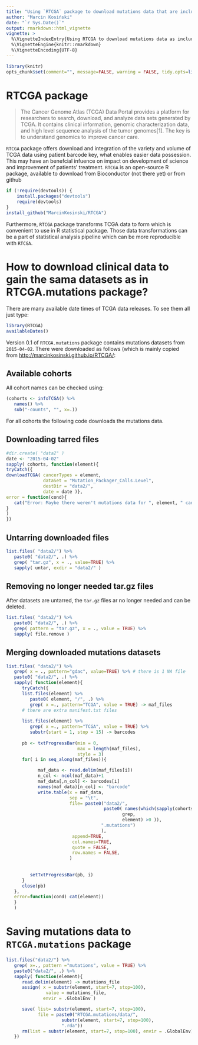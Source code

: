 ```yaml
---
title: "Using `RTCGA` package to download mutations data that are included in `RTCGA.mutations` package"
author: "Marcin Kosiński"
date: "`r Sys.Date()`"
output: rmarkdown::html_vignette
vignette: >
  %\VignetteIndexEntry{Using RTCGA to download mutations data as included in RTCGA.data}
  %\VignetteEngine{knitr::rmarkdown}
  %\VignetteEncoding{UTF-8}
---
```


```r
library(knitr)
opts_chunk$set(comment="", message=FALSE, warning = FALSE, tidy.opts=list(keep.blank.line=TRUE, width.cutoff=150),options(width=150), cache=TRUE, eval = FALSE)
```

# RTCGA package

> The Cancer Genome Atlas (TCGA) Data Portal provides a platform for researchers to search, download, and analyze data sets generated by TCGA. It contains clinical information, genomic characterization data, and high level sequence analysis of the tumor genomes[1]. The key is to understand genomics to improve cancer care.

`RTCGA` package offers download and integration of the variety and volume of TCGA data using patient barcode key, what enables easier data possession. This may have an benefcial infuence on impact on development of science and improvement of patients' treatment. `RTCGA` is an open-source R package, available to download from Bioconductor (not there yet) or from github
```r
if (!require(devtools)) {
    install.packages("devtools")
    require(devtools)
}
install_github("MarcinKosinski/RTCGA")
```

Furthermore, `RTCGA` package transforms TCGA data to form which is convenient to use in R statistical package. Those data transformations can be a part of statistical analysis pipeline which can be more reproducible with `RTCGA`.

# How to download clinical data to gain the sama datasets as in RTCGA.mutations package?

There are many available date times of TCGA data releases. To see them all just type:
```r
library(RTCGA)
availableDates()
```

Version 0.1 of `RTCGA.mutations` package contains mutations datasets from `2015-04-02`.
There were downloaded as follows (which is mainly copied from [http://marcinkosinski.github.io/RTCGA/](http://marcinkosinski.github.io/RTCGA/):

## Available cohorts

All cohort names can be checked using:
```r
(cohorts <- infoTCGA() %>% 
   names() %>% 
   sub("-counts", "", x=.))
```

For all cohorts the following code downloads the mutations data.

## Downloading tarred files
```r
#dir.create( "data2" )
date <- "2015-04-02"
sapply( cohorts, function(element){
tryCatch({
downloadTCGA( cancerTypes = element, 
              dataSet = "Mutation_Packager_Calls.Level",
              destDir = "data2/", 
              date = date )},
error = function(cond){
   cat("Error: Maybe there weren't mutations data for ", element, " cancer.\n")
}
)
})
```

## Untarring downloaded files

```r
list.files( "data2/") %>% 
   paste0( "data2/", .) %>%
   grep( "tar.gz", x = ., value=TRUE) %>%
   sapply( untar, exdir = "data2/" )
```
## Removing no longer needed tar.gz files
After datasets are untarred, the `tar.gz` files ar no longer needed and can be deleted.

```r
list.files( "data2/") %>% 
   paste0( "data2/", .) %>%
   grep( pattern = "tar.gz", x = ., value = TRUE) %>%
   sapply( file.remove )

```


## Merging downloaded mutations datasets

```r
list.files( "data2/") %>% 
   grep( x = ., pattern="gdac", value=TRUE) %>% # there is 1 NA file
   paste0( "data2/", .) %>%
   sapply( function(element){
      tryCatch({
      list.files(element) %>%
         paste0( element, "/", .) %>%
         grep( x =., pattern="TCGA", value = TRUE) -> maf_files 
      # there are extra manifest.txt files
      
      list.files(element) %>%
         grep( x =., pattern="TCGA", value = TRUE) %>%
         substr(start = 1, stop = 15) -> barcodes
      
      pb <- txtProgressBar(min = 0,
                           max = length(maf_files),
                           style = 3)
      for( i in seq_along(maf_files)){

            maf_data <- read.delim(maf_files[i])
            n_col <- ncol(maf_data)+1
            maf_data[,n_col] <- barcodes[i]
            names(maf_data)[n_col] <- "barcode"
            write.table(x = maf_data,
                        sep = "\t",
                        file= paste0("data2/", 
                                     paste0( names(which(sapply(cohorts,
                                            grep,
                                            element) >0 )),
                                    ".mutations")
                                    ),
                         append=TRUE,
                         col.names=TRUE,
                         quote = FALSE,
                         row.names = FALSE,
                        )
         
         
         setTxtProgressBar(pb, i)
      }
      close(pb)
   },
   error=function(cond) cat(element))   
   }
   )
```


# Saving mutations data to `RTCGA.mutations` package


```r
list.files("data2/") %>%
   grep( x=., pattern ="mutations", value = TRUE) %>%
   paste0("data2/", .) %>%
   sapply( function(element){
      read.delim(element) -> mutations_file
      assign( x = substr(element, start=7, stop=100),
               value = mutations_file,
              envir = .GlobalEnv )

      save( list= substr(element, start=7, stop=100),
            file = paste0("RTCGA.mutations/data/",
                     substr(element, start=7, stop=100),
                     ".rda"))
      rm(list = substr(element, start=7, stop=100), envir = .GlobalEnv)
   })
```

